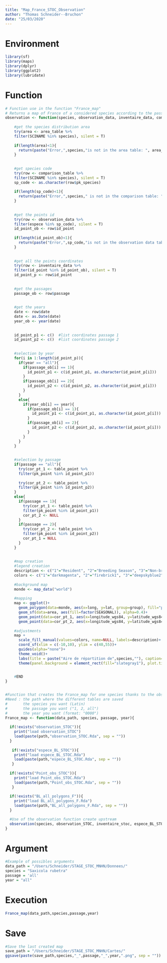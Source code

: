 ---
title: "Map_France_STOC_Observation"
author: "Thomas Schneider--Bruchon"
date: "25/03/2020"
---

# Environment # 
```{r}
library(sf)
library(maps)
library(dplyr)
library(ggplot2)
library(lubridate)
```


# Function #
```{r}
# Function use in the function "France_map"
# Returns a map of France of a considered species according to the passage and the year
observation <- function(species, observation_data, inventaire_data, comparison_table, table_point, area_table, passage,year){
    
    #get the species distribution area
    try(area <- area_table %>%
    filter(SCINAME %in% species), silent = T)
  
    if(length(area)<1){
      return(paste("Error,",species,"is not in the area table: ", area_table))
    }
    
  
    #get species code
    try(row <- comparison_table %>%
    filter(SCINAME %in% species), silent = T)
    sp_code <- as.character(row$pk_species)
    
    if(length(sp_code)<1){
      return(paste("Error,",species," is not in the comparison table: ", comparison_table))
    }
    
    
    #get the points id
    try(row <- observation_data %>%
    filter(espece %in% sp_code), silent = T)
    id_point_ob <- row$id_point
    
    if(length(id_point_ob)<1){
      return(paste("Error,",sp_code,"is not in the observation data table: ", observation_data))
    }
    
    
    #get all the points coordinates
    try(row <- inventaire_data %>%
    filter(id_point %in% id_point_ob), silent = T)
    id_point_p <- row$id_point
    
    
    #get the passages 
    passage_ob <- row$passage
        
    
    #get the years
    date <- row$date
    date <- as.Date(date)
    year_ob <- year(date)
    
    
    id_point_p1 <- c()  #list coordinates passage 1
    id_point_p2 <- c()  #list coordinates passage 2
    
    
    #selection by year
    for(i in 1:length(id_point_p)){
      if(year == "all"){
        if(passage_ob[i] == 1){
          id_point_p1 <- c(id_point_p1, as.character(id_point_p[i])) 
        }
        if(passage_ob[i] == 2){
          id_point_p2 <- c(id_point_p2, as.character(id_point_p[i])) 
        }
      }
      else{
        if(year_ob[i] == year){
          if(passage_ob[i] == 1){
            id_point_p1 <- c(id_point_p1, as.character(id_point_p[i])) 
          }
          if(passage_ob[i] == 2){
            id_point_p2 <- c(id_point_p2, as.character(id_point_p[i])) 
          }
        }
      }
    }
    
    
    #selection by passage
    if(passage == "all"){
      try(cor_pt_1 <- table_point %>%
      filter(pk_point %in% id_point_p1))
      
      try(cor_pt_2 <- table_point %>%
      filter(pk_point %in% id_point_p2))
    }
    else{
      if(passage == 1){
        try(cor_pt_1 <- table_point %>%
        filter(pk_point %in% id_point_p1))
        cor_pt_2 <- NULL
      }
      if(passage == 2){
        try(cor_pt_2 <- table_point %>%
        filter(pk_point %in% id_point_p2))
        cor_pt_1 = NULL
      }
    }
    
    
    #map creation
    #legend creation
    description <- c("1"="Resident", "2"="Breeding Season", "3"="Non-breeding Season", "4"="Passage")
    colors <- c("1"="darkmagenta", "2"="firebrick1", "3"="deepskyblue2", "4"="gold")
    
    #background map
    monde <- map_data("world")
    
    #mapping
    map <- ggplot()+
      geom_polygon(data=monde, aes(x=long, y=lat, group=group), fill="papayawhip", col="black")+
      geom_sf(data=area, aes(fill=factor(SEASONAL)), alpha=0.4)+
      geom_point(data=cor_pt_1, aes(x=longitude_wgs84, y=latitude_wgs84), col="whitesmoke", size=2)+
      geom_point(data=cor_pt_2, aes(x=longitude_wgs84, y=latitude_wgs84), col="gray1", size=0.7)
    
    #adjustments
    map + 
      scale_fill_manual(values=colors, name=NULL, labels=description)+
      coord_sf(xlim = c(-10,10), ylim = c(40,55))+
      guides(alpha="none")+
      theme_void()+
      labs(title = paste("Aire de répartition de",species,""), caption="based on BirdLife & STOC-eps data")+
      theme(panel.background = element_rect(fill="slategray1"), plot.title = element_text(color="#063376", hjust=0.5, vjust=3), plot.caption = element_text(face="bold", vjust=1), legend.margin = margin(0,0,0,1,"cm"))
    

    #END
}


#Function that creates the France_map for one species thanks to the observation function
#Need : the path where the different tables are saved
#       the species you want (Latin)
#       the passage you want ("1, 2, all")
#       the year you want (format: "0000")
France_map <- function(data_path, species, passage, year){
  
  if(!exists("observation_STOC")){
    print("load observation_STOC")
    load(paste(path,"observation_STOC.Rda", sep = ""))
  }
  
   if(!exists("espece_BL_STOC")){
    print("load espece_BL_STOC.Rda")
    load(paste(path,"espece_BL_STOC.Rda", sep = ""))
   }
   
  if(!exists("Point_obs_STOC")){
    print("load Point_obs_STOC.Rda")
    load(paste(path,"Point_obs_STOC.Rda", sep = ""))
   }
   
  if(!exists("BL_all_polygons_F")){
    print("load BL_all_polygons_F.Rda")
    load(paste(path,"BL_all_polygons_F.Rda", sep = ""))
  }

  #Use of the observation function create upstream
  observation(species, observation_STOC, inventaire_stoc, espece_BL_STOC, Point_obs_STOC, BL_all_polygons_F, passage,year)
} 
```


# Argument #
```{r}
#Example of possibles arguments
data_path = "/Users/Schneider/STAGE_STOC_MNHN/Donnees/"
species = "Saxicola rubetra"
passage = 'all'
year = "all"
```


# Execution # 
```{r}
France_map(data_path,species,passage,year)
```


# Save #
```{r}
#Save the last created map
save_path = "/Users/Schneider/STAGE_STOC_MNHN/Cartes/"
ggsave(paste(save_path,species,"_",passage,"_",year,".png", sep = ""))
```

